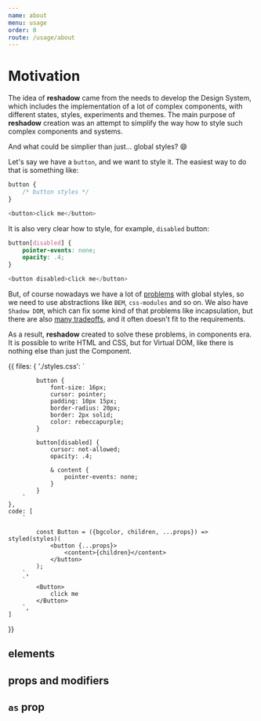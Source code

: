 ```yaml
---
name: about
menu: usage
order: 0
route: /usage/about
---
```



# Motivation

The idea of **reshadow** came from the needs to develop the Design System, which includes the implementation of a lot of complex components, with different states, styles, experiments and themes.
The main purpose of **reshadow** creation was an attempt to simplify the way how to style such complex components and systems.

And what could be simplier than just... global styles? 😄

Let's say we have a `button`, and we want to style it. The easiest way to do that is something like:

```css
button {
    /* button styles */
}
```
```js
<button>click me</button>
```

It is also very clear how to style, for example, `disabled` button:

```css
button[disabled] {
    pointer-events: none;
    opacity: .4;
}
```
```js
<button disabled>click me</button>
```

But, of course nowadays we have a lot of [problems](/about/problems) with global styles, so we need to use abstractions like `BEM`, `css-modules` and so on.
We also have `Shadow DOM`, which can fix some kind of that problems like incapsulation, but there are also [many tradeoffs](/about/shadow-dom), and it often doesn't fit to the requirements.

As a result, **reshadow** created to solve these problems, in components era.
It is possible to write HTML and CSS, but for Virtual DOM, like there is nothing else than just the Component.

<Editor filename={__filename}>{{
    files: {
        './styles.css': `

            button {
                font-size: 16px;
                cursor: pointer;
                padding: 10px 15px;
                border-radius: 20px;
                border: 2px solid;
                color: rebeccapurple;
            }

            button[disabled] {
                cursor: not-allowed;
                opacity: .4;

                & content {
                    pointer-events: none;
                }
            }
        `
    },
    code: [
        `

            const Button = ({bgcolor, children, ...props}) => styled(styles)(
                <button {...props}>
                    <content>{children}</content>
                </button>
            );
        `,
        `
            <Button>
                click me
            </Button>
        `,
    ]
}}
</Editor>

## elements

## props and modifiers

## `as` prop
